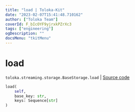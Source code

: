 ```yaml
---
title: "load | Toloka-Kit"
date: "2023-02-07T15:41:48.710162"
author: ["Toloka Team"]
coverId: F_bIcOYF9yjrxkPZrXc3
tags: ["engineering"]
ogDescription: ""
docsMenu: "tkitMenu"
---
```


# load
`toloka.streaming.storage.BaseStorage.load` | [Source code](https://github.com/Toloka/toloka-kit/blob/v1.1.3/src/streaming/storage.py#L34)

```python
load(
    self,
    base_key: str,
    keys: Sequence[str]
)
```